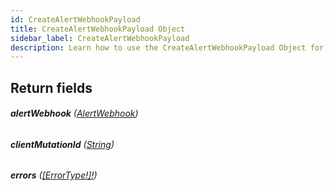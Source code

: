 ```yaml
---
id: CreateAlertWebhookPayload
title: CreateAlertWebhookPayload Object
sidebar_label: CreateAlertWebhookPayload
description: Learn how to use the CreateAlertWebhookPayload Object for Builder's API.
---
```


## Return fields

###### <b>alertWebhook</b> ([AlertWebhook](/composer/builder/api/schema/object/AlertWebhook.mdx))

###### <b>clientMutationId</b> ([String](/composer/builder/api/schema/scalar/String.mdx))

###### <b>errors</b> ([[ErrorType!]!](/composer/builder/api/schema/object/ErrorType.mdx))
